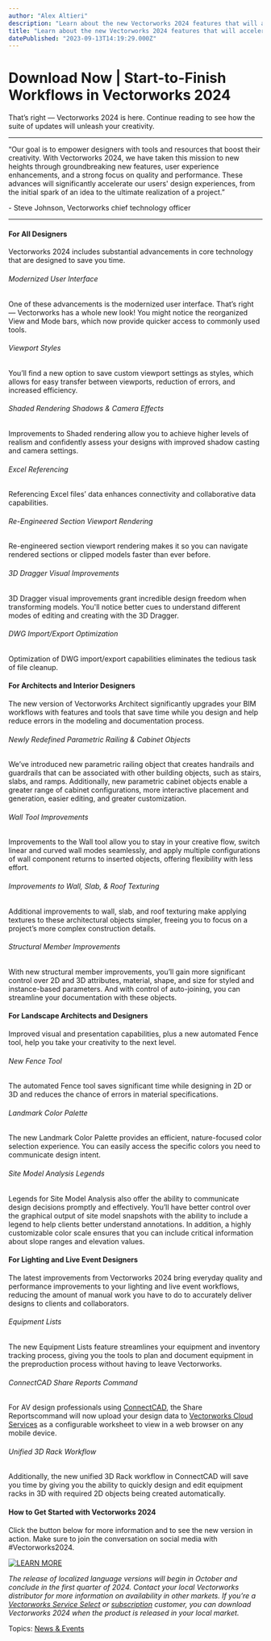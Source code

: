 ```yaml
---
author: "Alex Altieri"
description: "Learn about the new Vectorworks 2024 features that will accelerate your workflows from start to finish. "
title: "Learn about the new Vectorworks 2024 features that will accelerate your workflows from start to finish. " 
datePublished: "2023-09-13T14:19:29.000Z"
---
```

# Download Now | Start-to-Finish Workflows in Vectorworks 2024

That’s right — Vectorworks 2024 is here. Continue reading to see how the suite of updates will unleash your creativity.

---

“Our goal is to empower designers with tools and resources that boost their creativity. With Vectorworks 2024, we have taken this mission to new heights through groundbreaking new features, user experience enhancements, and a strong focus on quality and performance. These advances will significantly accelerate our users' design experiences, from the initial spark of an idea to the ultimate realization of a project.”

\- Steve Johnson, Vectorworks chief technology officer

---

#### For All Designers

Vectorworks 2024 includes substantial advancements in core technology that are designed to save you time. 

###### Modernized User Interface

One of these advancements is the modernized user interface. That’s right — Vectorworks has a whole new look! You might notice the reorganized View and Mode bars, which now provide quicker access to commonly used tools.

###### Viewport Styles

You’ll find a new option to save custom viewport settings as styles, which allows for easy transfer between viewports, reduction of errors, and increased efficiency.

###### Shaded Rendering Shadows & Camera Effects

Improvements to Shaded rendering allow you to achieve higher levels of realism and confidently assess your designs with improved shadow casting and camera settings.

###### Excel Referencing

Referencing Excel files’ data enhances connectivity and collaborative data capabilities.

###### Re-Engineered Section Viewport Rendering

Re-engineered section viewport rendering makes it so you can navigate rendered sections or clipped models faster than ever before.

###### 3D Dragger Visual Improvements

3D Dragger visual improvements grant incredible design freedom when transforming models. You'll notice better cues to understand different modes of editing and creating with the 3D Dragger.

###### DWG Import/Export Optimization

Optimization of DWG import/export capabilities eliminates the tedious task of file cleanup. 

#### For Architects and Interior Designers

The new version of Vectorworks Architect significantly upgrades your BIM workflows with features and tools that save time while you design and help reduce errors in the modeling and documentation process.

###### Newly Redefined Parametric Railing & Cabinet Objects

We’ve introduced new parametric railing object that creates handrails and guardrails that can be associated with other building objects, such as stairs, slabs, and ramps. Additionally, new parametric cabinet objects enable a greater range of cabinet configurations, more interactive placement and generation, easier editing, and greater customization.

###### Wall Tool Improvements

Improvements to the Wall tool allow you to stay in your creative flow, switch linear and curved wall modes seamlessly, and apply multiple configurations of wall component returns to inserted objects, offering flexibility with less effort.

###### Improvements to Wall, Slab, & Roof Texturing

Additional improvements to wall, slab, and roof texturing make applying textures to these architectural objects simpler, freeing you to focus on a project’s more complex construction details.

###### Structural Member Improvements

With new structural member improvements, you’ll gain more significant control over 2D and 3D attributes, material, shape, and size for styled and instance-based parameters. And with control of auto-joining, you can streamline your documentation with these objects.

#### For Landscape Architects and Designers

Improved visual and presentation capabilities, plus a new automated Fence tool, help you take your creativity to the next level. 

###### New Fence Tool

The automated Fence tool saves significant time while designing in 2D or 3D and reduces the chance of errors in material specifications.

###### Landmark Color Palette

The new Landmark Color Palette provides an efficient, nature-focused color selection experience. You can easily access the specific colors you need to communicate design intent. 

###### Site Model Analysis Legends

Legends for Site Model Analysis also offer the ability to communicate design decisions promptly and effectively. You’ll have better control over the graphical output of site model snapshots with the ability to include a legend to help clients better understand annotations. In addition, a highly customizable color scale ensures that you can include critical information about slope ranges and elevation values.

#### For Lighting and Live Event Designers

The latest improvements from Vectorworks 2024 bring everyday quality and performance improvements to your lighting and live event workflows, reducing the amount of manual work you have to do to accurately deliver designs to clients and collaborators.

###### Equipment Lists

The new Equipment Lists feature streamlines your equipment and inventory tracking process, giving you the tools to plan and document equipment in the preproduction process without having to leave Vectorworks.

###### ConnectCAD Share Reports Command

For AV design professionals using [ConnectCAD](https://www.vectorworks.net/en-US/connectcad), the Share Reportscommand will now upload your design data to [Vectorworks Cloud Services](https://www.vectorworks.net/en-US/cloud-services) as a configurable worksheet to view in a web browser on any mobile device.

###### Unified 3D Rack Workflow

Additionally, the new unified 3D Rack workflow in ConnectCAD will save you time by giving you the ability to quickly design and edit equipment racks in 3D with required 2D objects being created automatically.

#### How to Get Started with Vectorworks 2024

Click the button below for more information and to see the new version in action. Make sure to join the conversation on social media with #Vectorworks2024.

[![LEARN MORE](https://no-cache.hubspot.com/cta/default/3018241/dda2de3e-9b90-457f-88e3-34e50f6acc30.png)](https://cta-redirect.hubspot.com/cta/redirect/3018241/dda2de3e-9b90-457f-88e3-34e50f6acc30) 

_The release of localized language versions will begin in October and conclude in the first quarter of 2024\. Contact your local Vectorworks distributor for more information on availability in other markets. If you’re a [Vectorworks Service Select](https://www.vectorworks.net/service-select) or [subscription](http://customers.vectorworks.net/subscriptions) customer, you can download Vectorworks 2024 when the product is released in your local market._

 Topics: [News & Events](https://blog.vectorworks.net/topic/news-events) 

 